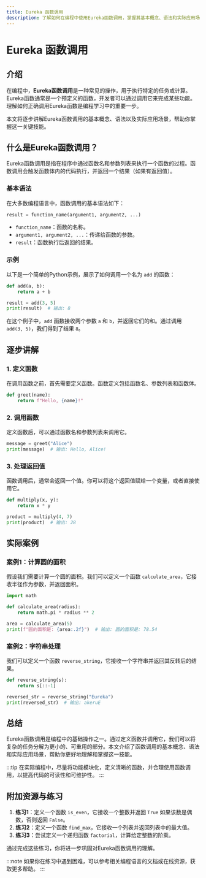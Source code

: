 ```yaml
---
title: Eureka 函数调用
description: 了解如何在编程中使用Eureka函数调用，掌握其基本概念、语法和实际应用场景。
---
```


# Eureka 函数调用

## 介绍

在编程中，**Eureka函数调用**是一种常见的操作，用于执行特定的任务或计算。Eureka函数通常是一个预定义的函数，开发者可以通过调用它来完成某些功能。理解如何正确调用Eureka函数是编程学习中的重要一步。

本文将逐步讲解Eureka函数调用的基本概念、语法以及实际应用场景，帮助你掌握这一关键技能。

## 什么是Eureka函数调用？

Eureka函数调用是指在程序中通过函数名和参数列表来执行一个函数的过程。函数调用会触发函数体内的代码执行，并返回一个结果（如果有返回值）。

### 基本语法

在大多数编程语言中，函数调用的基本语法如下：

```python
result = function_name(argument1, argument2, ...)
```

- `function_name`：函数的名称。
- `argument1, argument2, ...`：传递给函数的参数。
- `result`：函数执行后返回的结果。

### 示例

以下是一个简单的Python示例，展示了如何调用一个名为 `add` 的函数：

```python
def add(a, b):
    return a + b

result = add(3, 5)
print(result)  # 输出: 8
```

在这个例子中，`add` 函数接收两个参数 `a` 和 `b`，并返回它们的和。通过调用 `add(3, 5)`，我们得到了结果 `8`。

## 逐步讲解

### 1. 定义函数

在调用函数之前，首先需要定义函数。函数定义包括函数名、参数列表和函数体。

```python
def greet(name):
    return f"Hello, {name}!"
```

### 2. 调用函数

定义函数后，可以通过函数名和参数列表来调用它。

```python
message = greet("Alice")
print(message)  # 输出: Hello, Alice!
```

### 3. 处理返回值

函数调用后，通常会返回一个值。你可以将这个返回值赋给一个变量，或者直接使用它。

```python
def multiply(x, y):
    return x * y

product = multiply(4, 7)
print(product)  # 输出: 28
```

## 实际案例

### 案例1：计算圆的面积

假设我们需要计算一个圆的面积。我们可以定义一个函数 `calculate_area`，它接收半径作为参数，并返回面积。

```python
import math

def calculate_area(radius):
    return math.pi * radius ** 2

area = calculate_area(5)
print(f"圆的面积是: {area:.2f}")  # 输出: 圆的面积是: 78.54
```

### 案例2：字符串处理

我们可以定义一个函数 `reverse_string`，它接收一个字符串并返回其反转后的结果。

```python
def reverse_string(s):
    return s[::-1]

reversed_str = reverse_string("Eureka")
print(reversed_str)  # 输出: akeruE
```

## 总结

Eureka函数调用是编程中的基础操作之一。通过定义函数并调用它，我们可以将复杂的任务分解为更小的、可重用的部分。本文介绍了函数调用的基本概念、语法和实际应用场景，帮助你更好地理解和掌握这一技能。

:::tip
在实际编程中，尽量将功能模块化，定义清晰的函数，并合理使用函数调用，以提高代码的可读性和可维护性。
:::

## 附加资源与练习

1. **练习1**：定义一个函数 `is_even`，它接收一个整数并返回 `True` 如果该数是偶数，否则返回 `False`。
2. **练习2**：定义一个函数 `find_max`，它接收一个列表并返回列表中的最大值。
3. **练习3**：尝试定义一个递归函数 `factorial`，计算给定整数的阶乘。

通过完成这些练习，你将进一步巩固对Eureka函数调用的理解。

:::note
如果你在练习中遇到困难，可以参考相关编程语言的文档或在线资源，获取更多帮助。
:::